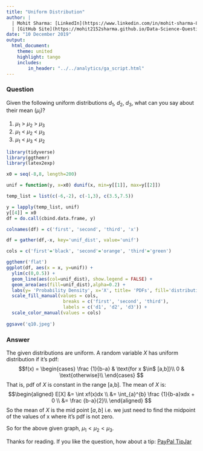 ```yaml
---
title: "Uniform Distribution"
author: |
  | Mohit Sharma: [LinkedIn](https://www.linkedin.com/in/mohit-sharma-82030487/), [Twitter](https://twitter.com/mohitsh48631107)
  | [GitHub Site](https://mohit2152sharma.github.io/Data-Science-Question-A-Day/), [Repository](https://github.com/mohit2152sharma/Data-Science-Question-A-Day)
date: "10 December 2019"
output: 
  html_document:
    theme: united
    highlight: tango
    includes:
        in_header: "../../analytics/ga_script.html"
---
```


### Question
Given the following uniform distributions $d_1$, $d_2$, $d_3$, what can you say about their mean $(\mu_i)$?

  1. $\mu_1$ > $\mu_2$ > $\mu_3$
  2. $\mu_1$ < $\mu_2$ < $\mu_3$
  3. $\mu_1$ < $\mu_3$ < $\mu_2$

```r
library(tidyverse)
library(ggthemr)
library(latex2exp)

x0 = seq(-8,8, length=200)

unif = function(y, x=x0) dunif(x, min=y[[1]], max=y[[2]])

temp_list = list(c(-6,-2), c(-1,3), c(3.5,7.5))

y = lapply(temp_list, unif)
y[[4]] = x0
df = do.call(cbind.data.frame, y)

colnames(df) = c('first', 'second', 'third', 'x')

df = gather(df,-x, key='unif_dist', value='unif')

cols = c('first'='black', 'second'='orange', 'third'='green')

ggthemr('flat')
ggplot(df, aes(x = x, y=unif)) +
  ylim(c(0,0.5)) +
  geom_line(aes(col=unif_dist), show.legend = FALSE) +
  geom_area(aes(fill=unif_dist),alpha=0.2) +
  labs(y= 'Probability Density', x='X', title= 'PDFs', fill='distribution') +
  scale_fill_manual(values = cols,
                     breaks = c('first', 'second', 'third'),
                     labels = c('d1', 'd2', 'd3')) +
  scale_color_manual(values = cols)
  
ggsave('q10.jpeg')
```

### Answer

The given distributions are uniform. A random variable $X$ has uniform distribution if it's pdf:
$$f(x) = \begin{cases}
\frac {1}{b-a} & \text{for x $\in$ [a,b]}\\
0 & \text{otherwise}\\
\end{cases}
$$
That is, pdf of $X$ is constant in the range [a,b]. The mean of $X$ is:
$$\begin{aligned}
E[X] &= \int xf(x)dx \\
&= \int_{a}^{b} \frac {1}{b-a}xdx + 0 \\
&= \frac {b-a}{2}\\
\end{aligned}
$$
So the mean of $X$ is the mid point $[a,b]$ i.e. we just need to find the midpoint of the values of x where it's pdf is not zero.

So for the above given graph, $\mu_1 < \mu_2 < \mu_3$. 


Thanks for reading. If you like the question, how about a tip: <a href='https://www.paypal.me/mohit2013'>PayPal TipJar</a>